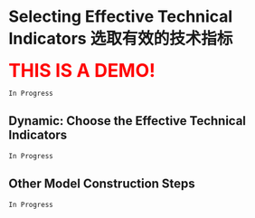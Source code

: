 # Selecting Effective Technical Indicators 选取有效的技术指标

<span style="color:red;font-weight:700;font-size:32px">THIS IS A DEMO!</span>  

`In Progress`

## Dynamic: Choose the Effective Technical Indicators 

`In Progress`

## Other Model Construction Steps 

`In Progress`